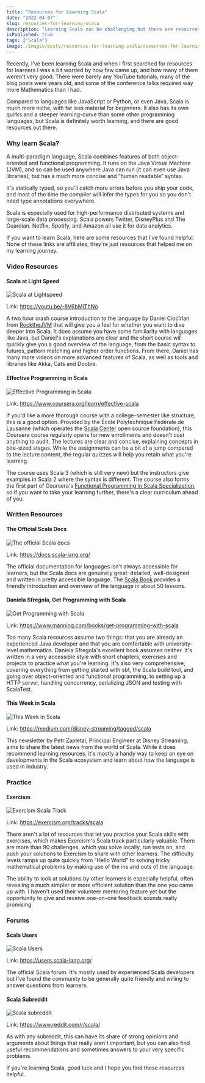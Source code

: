---
title: "Resources for Learning Scala"
date: "2022-04-07"
slug: resources-for-learning-scala
description: "Learning Scala can be challenging but there are resources for beginners. Here are a few I found helpful."
isPublished: true
tags: ["Scala"]
image: /images/posts/resources-for-learning-scala/resources-for-learning-scala.png
---

Recently, I've been learning Scala and when I first searched for resources for learners I was a bit worried by how few came up, and how many of them weren't very good. There were barely any YouTube tutorials, many of the blog posts were years old, and some of the conference talks required way more Mathematics than I had.

Compared to languages like JavaScript or Python, or even Java, Scala is much more niche, with far less material for beginners. It also has its own quirks and a steeper learning-curve than some other programming languages, but Scala is definitely worth learning, and there are good resources out there.

### Why learn Scala?

A multi-paradigm language, Scala combines features of both object-oriented and functional programming. It runs on the Java Virtual Machine (JVM), and so can be used anywhere Java can run (it can even use Java libraries), but has a much more concise and “human readable” syntax.

It's statically typed, so you'll catch more errors before you ship your code, and most of the time the compiler will infer the types for you so you don't need type annotations everywhere.

Scala is especially used for high-performance distributed systems and large-scale data processing. Scala powers Twitter, DisneyPlus and The Guardian. Netflix, Spotify, and Amazon all use it for data analytics.

If you want to learn Scala, here are some resources that I've found helpful. None of these links are affiliates, they're just resources that helped me on my learning journey.

### Video Resources

#### Scala at Light Speed

![Scala at Lightspeed](./images/posts/resources-for-learning-scala/scala-at-lightspeed.png)

Link: https://youtu.be/-8V6bMjThNo

A two hour crash course introduction to the language by Daniel Ciocîrlan from [RocktheJVM](https://rockthejvm.com/) that will give you a feel for whether you want to dive deeper into Scala. It does assume you have some familiarity with languages like Java, but Daniel's explanations are clear and the short course will quickly give you a good overview of the language, from the basic syntax to futures, pattern matching and higher order functions. From there, Daniel has many more videos on more advanced features of Scala, as well as tools and libraries like Akka, Cats and Doobie.

#### Effective Programming in Scala

![Effective Programming in Scala](./images/posts/resources-for-learning-scala/effective-programming-in-scala.png)

Link: https://www.coursera.org/learn/effective-scala

If you'd like a more thorough course with a college-semester like structure, this is a good option. Provided by the École Polytechnique Fédérale de Lausanne (which operates the [Scala Center](https://scala.epfl.ch/) open source foundation), this Coursera course regularly opens for new enrollments and doesn't cost anything to audit. The lectures are clear and concise, explaining concepts in bite-sized stages. While the assignments can be a bit of a jump compared to the lecture content, the regular quizzes will help you retain what you're learning.

The course uses Scala 3 (which is still very new) but the instructors give examples in Scala 2 where the syntax is different. The course also forms the first part of Coursera's [Functional Programming in Scala Specialization](https://www.coursera.org/specializations/scala), so if you want to take your learning further, there's a clear curriculum ahead of you.

### Written Resources

#### The Official Scala Docs

![The official Scala docs](./images/posts/resources-for-learning-scala/scala-docs.png)

Link: https://docs.scala-lang.org/

The official documentation for languages isn't always accessible for learners, but the Scala docs are genuinely great: detailed, well-designed and written in pretty accessible language. The [Scala Book](https://docs.scala-lang.org/overviews/scala-book/introduction.html) provides a friendly introduction and overview of the language in about 50 lessons.

#### Daniela Sfregola, Get Programming with Scala

![Get Programming with Scala](./images/posts/resources-for-learning-scala/get-programming-with-scala.png)

Link: https://www.manning.com/books/get-programming-with-scala

Too many Scala resources assume two things: that you are already an experienced Java developer and that you are comfortable with university-level mathematics. Daniela Sfregola's excellent book assumes neither. It's written in a very accessible style with short chapters, exercises and projects to practice what you're learning. It's also very comprehensive, covering everything from getting started with sbt, the Scala build tool, and going over object-oriented and functional programming, to setting up a HTTP server, handling concurrency, serializing JSON and testing with ScalaTest.

#### This Week in Scala

![This Week in Scala](./images/posts/resources-for-learning-scala/this-week-in-scala.png)

Link: https://medium.com/disney-streaming/tagged/scala

This newsletter by Petr Zapletal, Principal Engineer at Disney Streaming, aims to share the latest news from the world of Scala. While it does recommend learning resources, it's mostly a handy way to keep an eye on developments in the Scala ecosystem and learn about how the language is used in industry.

### Practice

#### Exercism

![Exercism Scala Track](./images/posts/resources-for-learning-scala/exercism-scala-track.png)

Link: https://exercism.org/tracks/scala

There aren't a lot of resources that let you practice your Scala skills with exercises, which makes Exercism's Scala track particularly valuable. There are more than 90 challenges, which you solve locally, run tests on, and push your solutions to Exercism to share with other learners. The difficulty levels ramps up quite quickly from “Hello World” to solving tricky mathematical problems by making use of the ins and outs of the language.

The ability to look at solutions by other learners is especially helpful, often revealing a much simpler or more efficient solution than the one you came up with. I haven't used their volunteer mentoring feature yet but the opportunity to give and receive one-on-one feedback sounds really promising.

### Forums

#### Scala Users

![Scala Users](./images/posts/resources-for-learning-scala/scala-users.png)

Link: https://users.scala-lang.org/

The official Scala forum. It's mostly used by experienced Scala developers but I've found the community to be generally quite friendly and willing to answer questions from learners.

#### Scala Subreddit

![Scala subreddit](./images/posts/resources-for-learning-scala/scala-subreddit.png)

Link: https://www.reddit.com/r/scala/

As with any subreddit, this can have its share of strong opinions and arguments about things that really aren't important, but you can also find useful recommendations and sometimes answers to your very specific problems.

If you're learning Scala, good luck and I hope you find these resources helpful.
